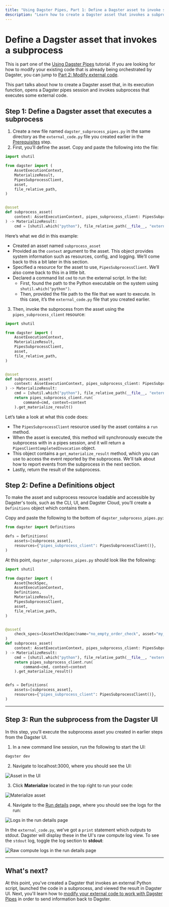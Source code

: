 ```yaml
---
title: "Using Dagster Pipes, Part 1: Define a Dagster asset to invoke subprocess | Dagster Docs"
description: "Learn how to create a Dagster asset that invokes a subprocess that executes external code."
---
```


# Define a Dagster asset that invokes a subprocess

<Note>

This is part one of the [Using Dagster Pipes](/guides/dagster-pipes/subprocess) tutorial. If you are looking for how to modify your existing code that is already being orchestrated by Dagster, you can jump to <a href="/guides/dagster-pipes/subprocess/modify-external-code">Part 2: Modify external code</a>.

</Note>

This part talks about how to create a Dagster asset that, in its execution function, opens a Dagster pipes session and invokes subprocess that executes some external code.

## Step 1: Define a Dagster asset that executes a subprocess

1. Create a new file named `dagster_subprocess_pipes.py` in the same directory as the `external_code.py` file you created earlier in the [Prerequisites](/guides/dagster-pipes/subprocess#prerequisites) step.
2. First, you’ll define the asset. Copy and paste the following into the file:

```python file=/guides/dagster/dagster_pipes/subprocess/dagster_subprocess_pipes.py startafter=start_asset_marker endbefore=end_asset_marker lines=-16
import shutil

from dagster import (
    AssetExecutionContext,
    MaterializeResult,
    PipesSubprocessClient,
    asset,
    file_relative_path,
)


@asset
def subprocess_asset(
    context: AssetExecutionContext, pipes_subprocess_client: PipesSubprocessClient
) -> MaterializeResult:
    cmd = [shutil.which("python"), file_relative_path(__file__, "external_code.py")]
```

Here’s what we did in this example:

- Created an asset named `subprocess_asset`
- Provided <PyObject object="AssetExecutionContext" /> as the `context` argument to the asset. This object provides system information such as resources, config, and logging. We’ll come back to this a bit later in this section.
- Specified a resource for the asset to use, `PipesSubprocessClient`. We’ll also come back to this in a little bit.
- Declared a command list `cmd` to run the external script. In the list:
  - First, found the path to the Python executable on the system using `shutil.which("python")`.
  - Then, provided the file path to the file that we want to execute. In this case, it’s the `external_code.py` file that you created earlier.

3. Then, invoke the subprocess from the asset using the `pipes_subprocess_client` resource:

```python file=/guides/dagster/dagster_pipes/subprocess/dagster_subprocess_pipes.py startafter=start_asset_marker endbefore=end_asset_marker
import shutil

from dagster import (
    AssetExecutionContext,
    MaterializeResult,
    PipesSubprocessClient,
    asset,
    file_relative_path,
)


@asset
def subprocess_asset(
    context: AssetExecutionContext, pipes_subprocess_client: PipesSubprocessClient
) -> MaterializeResult:
    cmd = [shutil.which("python"), file_relative_path(__file__, "external_code.py")]
    return pipes_subprocess_client.run(
        command=cmd, context=context
    ).get_materialize_result()
```

Let’s take a look at what this code does:

- The `PipesSubprocessClient` resource used by the asset contains a `run` method.
- When the asset is executed, this method will synchronously execute the subprocess with in a pipes session, and it will return a `PipesClientCompletedInvocation` object.
- This object contains a `get_materialize_result` method, which you can use to access the <PyObject object="MaterializeResult" /> event reported by the subprocess. We'll talk about how to report events from the subprocess in the next section.
- Lastly, return the result of the subprocess.

## Step 2: Define a Definitions object

To make the asset and subprocess resource loadable and accessible by Dagster's tools, such as the CLI, UI, and Dagster Cloud, you’ll create a `Definitions` object which contains them.

Copy and paste the following to the bottom of `dagster_subprocess_pipes.py`:

```python file=/guides/dagster/dagster_pipes/subprocess/dagster_subprocess_pipes.py startafter=start_definitions_marker endbefore=end_definitions_marker
from dagster import Definitions

defs = Definitions(
    assets=[subprocess_asset],
    resources={"pipes_subprocess_client": PipesSubprocessClient()},
)
```

At this point, `dagster_subprocess_pipes.py` should look like the following:

```python file=/guides/dagster/dagster_pipes/subprocess/dagster_subprocess_pipes_finished.py
import shutil

from dagster import (
    AssetCheckSpec,
    AssetExecutionContext,
    Definitions,
    MaterializeResult,
    PipesSubprocessClient,
    asset,
    file_relative_path,
)


@asset(
    check_specs=[AssetCheckSpec(name="no_empty_order_check", asset="my_asset")],
)
def subprocess_asset(
    context: AssetExecutionContext, pipes_subprocess_client: PipesSubprocessClient
) -> MaterializeResult:
    cmd = [shutil.which("python"), file_relative_path(__file__, "external_code.py")]
    return pipes_subprocess_client.run(
        command=cmd, context=context
    ).get_materialize_result()


defs = Definitions(
    assets=[subprocess_asset],
    resources={"pipes_subprocess_client": PipesSubprocessClient()},
)
```

---

## Step 3: Run the subprocess from the Dagster UI

In this step, you’ll execute the subprocess asset you created in earlier steps from the Dagster UI.

1. In a new command line session, run the following to start the UI:

```bash
dagster dev
```

2. Navigate to localhost:3000, where you should see the UI:

<Image
  alt="Asset in the UI"
  src="/images/guides/dagster-pipes/subprocess-1-asset.png"
  width={1264}
  height={714}
/>

3. Click **Materialize** located in the top right to run your code:

<Image
  alt="Materialize asset"
  src="/images/guides/dagster-pipes/subprocess-2-materialize.png"
  width={1326}
  height={744}
/>

4. Navigate to the [Run details](/concepts/webserver/ui#run-details) page, where you should see the logs for the run:

<Image
  alt="Logs in the run details page"
  src="/images/guides/dagster-pipes/subprocess-3-1-events.png"
  width={1272}
  height={718}
/>

In the `external_code.py`, we've got a `print` statement which outputs to stdout. Dagster will display these in the UI's raw compute log view. To see the `stdout` log, toggle the log section to **stdout**:

<Image
  alt="Raw compute logs in the run details page"
  src="/images/guides/dagster-pipes/subprocess-3-2-raw-compute-logs.png"
  width={1272}
  height={718}
/>

---

## What's next?

At this point, you've created a Dagster that invokes an external Python script, launched the code in a subprocess, and viewed the result in Dagster UI. Next, you'll learn how to [modify your external code to work with Dagster Pipes](/guides/dagster-pipes/subprocess/modify-external-code) in order to send information back to Dagster.
